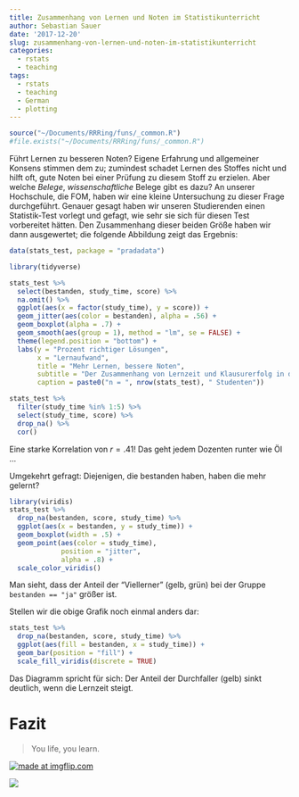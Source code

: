 ```yaml
---
title: Zusammenhang von Lernen und Noten im Statistikunterricht
author: Sebastian Sauer
date: '2017-12-20'
slug: zusammenhang-von-lernen-und-noten-im-statistikunterricht
categories:
  - rstats
  - teaching
tags:
  - rstats
  - teaching
  - German
  - plotting
---
```


```r
source("~/Documents/RRRing/funs/_common.R")
#file.exists("~/Documents/RRRing/funs/_common.R")
```


Führt Lernen zu besseren Noten? Eigene Erfahrung und allgemeiner Konsens stimmen dem zu; zumindest schadet Lernen des Stoffes nicht und hilft oft, gute Noten bei einer Prüfung zu diesem Stoff zu erzielen. Aber welche *Belege*, *wissenschaftliche* Belege gibt es dazu? An unserer Hochschule, die FOM, haben wir eine kleine Untersuchung zu dieser Frage durchgeführt. Genauer gesagt haben wir unseren Studierenden einen Statistik-Test vorlegt und gefagt, wie sehr sie sich für diesen Test vorbereitet hätten. Den Zusammenhang dieser beiden Größe haben wir dann ausgewertet; die folgende Abbildung zeigt das Ergebnis:

```r
data(stats_test, package = "pradadata")

library(tidyverse)

stats_test %>% 
  select(bestanden, study_time, score) %>% 
  na.omit() %>% 
  ggplot(aes(x = factor(study_time), y = score)) +
  geom_jitter(aes(color = bestanden), alpha = .56) +
  geom_boxplot(alpha = .7) +
  geom_smooth(aes(group = 1), method = "lm", se = FALSE) +
  theme(legend.position = "bottom") +
  labs(y = "Prozent richtiger Lösungen",
       x = "Lernaufwand",
       title = "Mehr Lernen, bessere Noten",
       subtitle = "Der Zusammenhang von Lernzeit und Klausurerfolg in der Statistik",
       caption = paste0("n = ", nrow(stats_test), " Studenten"))
```


```r
stats_test %>% 
  filter(study_time %in% 1:5) %>%
  select(study_time, score) %>% 
  drop_na() %>% 
  cor()
```


Eine starke Korrelation von $r=.41$! Das geht jedem Dozenten runter wie Öl ...


Umgekehrt gefragt: Diejenigen, die bestanden haben, haben die mehr gelernt?

```r
library(viridis)
stats_test %>% 
  drop_na(bestanden, score, study_time) %>% 
  ggplot(aes(x = bestanden, y = study_time)) +
  geom_boxplot(width = .5) +
  geom_point(aes(color = study_time),
             position = "jitter",
             alpha = .8) +
  scale_color_viridis()
```


Man sieht, dass der Anteil der "Viellerner" (gelb, grün) bei der Gruppe `bestanden == "ja"` größer ist.

Stellen wir die obige Grafik noch einmal anders dar:

```r
stats_test %>% 
  drop_na(bestanden, score, study_time) %>% 
  ggplot(aes(fill = bestanden, x = study_time)) +
  geom_bar(position = "fill") +
  scale_fill_viridis(discrete = TRUE)
```

Das Diagramm spricht für sich: Der Anteil der Durchfaller (gelb) sinkt deutlich, wenn die Lernzeit steigt.

# Fazit

>   You life, you learn.  




<a href="https://imgflip.com/i/21ewbd"><img src="https://i.imgflip.com/21ewbd.jpg" title="made at imgflip.com"/></a>

![](https://imgflip.com/i/21ewbd)
